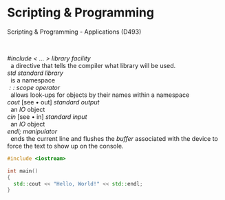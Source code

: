 # Scripting & Programming {.unnumbered}

::: {.lead}

Scripting & Programming - Applications (D493)

:::

<br>

::: {.lead}
| _#include < ... >_ *library facility*
|   a directive that tells the compiler what library will be used.
:::

::: {.lead}
| _$\text{std}$_ *standard library*
|   is a namespace
:::

::: {.lead}
| _$::$_ *scope operator*
|   allows look-ups for objects by their names within a namespace
:::

::: {.lead}
| _$\text{cout}$_ [see • out] *standard output*
|   an $IO$ object
:::

::: {.lead}
| _$\text{cin}$_ [see • in] *standard input*
|   an $IO$ object
:::

::: {.lead}
| _$\text{endl;}$_ *manipulator*
|   ends the current line and flushes the *buffer* associated with the device to force the text to show up on the console.
:::

```cpp
#include <iostream>

int main()
{
  std::cout << "Hello, World!" << std::endl;
}
```
